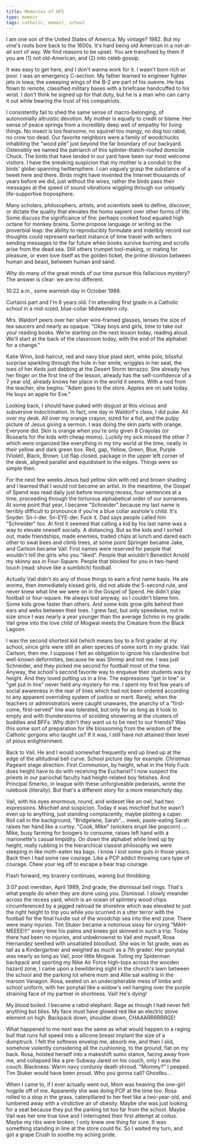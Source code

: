 ```yaml
---
title: Memories of HFS
type: memoir
tags: catholic, memoir, school
---
```


I am one son of the United States of America. My vintage? 1982. But my vine's roots bore back to the 1600s. It's hard being old American in a not-at-all sort of way. We find reasons to be upset. You are transfixed by them if you are (1) not old-American, and (2) into celeb gossip.

It was easy to get here, and I don't wanna work for it. I wasn't born rich or poor. I was an emergency C-section. My father learned to engineer fighter jets in Iowa; the sweeping wings of the B-2 are part of his ouevre. He has flown to remote, classified military bases with a briefcase handcuffed to his wrist. I don't think he signed up for that duty, but he is a man who can carry it out while bearing the trust of his compatriots.

I consistently fail to shed the same sense of macro-belonging, of autonomially altruistic devotion. My mother is equally to credit or blame. Her sense of peace springs from a incredibly deep well of empathy for living things. No insect is too fearsome, no squirrel too mangy, no dog too rabid, no crow too dead. Our favorite neighbors were a family of woodchucks inhabiting the "wood pile" just beyond the far boundary of our backyard. Ostensibly we named the patriarch of this splinter-thatch-roofed domicile Chuck. The birds that have landed in our yard have been our most welcome visitors. I have the sneaking suspicion that my mother is a conduit to the birds' globe-spanning twittersphere. I can vaguely grasp the substance of a tweet here and there. Birds might have invented the Internet thousands of years before we did, just without the wires, rather the birds pass their messages at the speed of sound vibrations wiggling through our uniquely life-supportive troposphere.

Many scholars, philosophers, artists, and scientists seek to define, discover, or dictate the quality that elevates the homo sapient over other forms of life. Some discuss the significance of fire: perhaps cooked food equaled high octane for monkey brains. Some propose language or writing as the proverbial leap: the ability to reproducibly formulate and indelibly record our thoughts could represent earliest instance of time travel with writers sending messages to the far future when books survive burning and scrolls arise from the dead sea. Still others trumpet tool-making, or mating for pleasure, or even love itself as the golden ticket, the prime division between human and beast, between human and sand.

Why do many of the great minds of our time pursue this fallacious mystery? The answer is clear: we are no different.

10:22 a.m., some warmish day in October 1988.

Curtains part and I'm 6 years old. I'm attending first grade in a Catholic school in a mid-sized, blue-collar Midwestern city.

Mrs. Waldorf peers over her silver wire-framed glasses, lenses the size of tea saucers and nearly as opaque. "Okay boys and girls, time to take out your reading books. We're starting on the next lesson today, reading aloud. We'll start at the back of the classroom today, with the end of the alphabet for a change."

Katie Winn, bob haircut, red and navy blue plaid skirt, white polo, blissful surprise sparkling through the hole in her smile, wriggles in her seat, the toes of her Keds just dabbing at the Desert Storm terrazzo. She already has her finger on the first line of the lesson, already has the self-confidence of a 7 year old, already knows her place in the world it seems. With a nod from the teacher, she begins: "Adam goes to the store. Apples are on sale today. He buys an apple for Eve."

Looking back, I should have puked with disgust at this vicious and subversive indoctrination. In fact, one day in Waldorf's class, I did puke. All over my desk. All over my orange crayon, sized for a fist, and the pulpy picture of Jesus giving a sermon. I was doing the skin parts with orange. Everyone did. Skin is orange when you're only given 8 Crayolas (or Rosearts for the kids with cheap moms). Luckily my sick missed the other 7 which were organized like everything in my tiny world at the time, neatly in their yellow and dark green box. Red, gap, Yellow, Green, Blue, Purple (Violet), Black, Brown. Lid flap closed, package in the upper left corner of the desk, aligned parallel and equidistant to the edges. Things were so simple then.

For the next few weeks Jesus had yellow skin with red and brown shading and I learned that I would not become an artist. In the meantime, the Gospel of Spend was read daily just before morning recess, four sentences at a time, proceeding through the torturous alphabetical order of our surnames. At some point that year, I became "Schneider" because my last name is terribly difficult to pronounce if you're a blue collar asshole's child. It's Snyder. Sn-I-der. Sn-EYE-der. Fuck it. Dad says people called him "Schneider" too. At first it seemed that calling a kid by his last name was a way to elevate oneself socially. A distancing. But as the kids and I sorted out, made friendships, made enemies, traded chips at lunch and dared each other to swat bees and climb trees, at some point Springer became Jake, and Carlson became Vail. First names were reserved for people that wouldn't tell the girls who you "liked". People that wouldn't Benedict Arnold my skinny ass in Four-Square. People that blocked for you in two-hand touch (read: shove like a sumbitch) football.

Actually Vail didn't do any of those things to earn a first name basis. He ate worms, then immediately kissed girls, did not abide the 5-second rule, and never knew what line we were on in the Gospel of Spend. He didn't play football or four-square. He always lost anyway, so I couldn't blame him. Some kids grow faster than others. And some kids grow gills behind their ears and webs between their toes. I grew fast, but only speedwise, not in size since I was nearly a year younger than the average Schmo in my grade. Vail grew into the love child of Mogwai meets the Creature from the Black Lagoon.

I was the second shortest kid (which means boy to a first grader at my school, since girls were still an alien species of some sort) in my grade. Vail Carlson, then me. I suppose I felt an obligation to ignore his clandestine but well-known deformities, because he was Shrimp and not me. I was just Schneider, and they picked me second for football most of the time. Anyway, the school's second favorite way to enqueue their students was by height. And they loved putting us in a line. The expressions "get in line" or "get put in line" never held any mystery for me. I spent my first few years of social awareness in the rear of lines which had not been ordered according to any apparent overriding system of justice or merit. Rarely, when the teachers or administrators were caught unawares, the anarchy of a "first-come, first-served" line was tolerated, but only for as long as it took to empty and with thunderstorms of scolding showering at the clusters of buddies and BFFs. Why didn't they want us to be next to our friends? Was this some sort of preparation for life blossoming from the wisdom of the Catholic gorgons who taught us? If it was, I still have not attained their level of pious enlightenment.

Back to Vail. He and I would somewhat frequently end up lined up at the edge of the altitudinal bell curve. School picture day for example. Christmas Pageant stage direction. First Communion, by height, what in the Holy Fuck does height have to do with receiving the Eucharist? I now suspect the priests in our pariochal faculty had height-related boy fetishes. And Principal Smerko, in league with these unforgiveable pederasts, wrote the rulebook (literally). But that's a different story for a more melancholy day.

Vail, with his eyes enormous, round, and wideset like an owl, had two expressions. Mischief and suspicion. Today it was mischief but he wasn't even up to anything, just standing complacently, maybe plotting a caper. Roll call in the background, "Bridgelane, Sarah"… meek, paste-eating Sarah raises her hand like a curtsy. "Cook, Mike" (snickers erupt like popcorn) … Mike, busy farming for boogers to consume, raises left hand with a marionette's casual limpidity. On down the alphabet while lined up by height, really rubbing in the hierarchical classist philosophy we were steeping in like moth-eaten tea bags. I know I lost some guts in those years. Back then I had some raw courage. Like a PCP addict throwing cars type of courage. Chew your leg off to escape a bear trap courage.

Flash forward, my bravery continues, waning but throbbing.

3:07 post meridian, April 1989, 2nd grade, the dismissal bell rings. That's what people do when they are done using you. Dismissal. I slowly meander across the recess yard, which is an ocean of splintery wood chips circumferenced by a jagged railroad tie shoreline which was elevated to just the right height to trip you while you scurried in a utter terror with the football for the final hurdle out of the woodchip sea into the end zone. There were many injuries. Tim Stuker became a notorious sissy for crying "MAH-MEEEE!!!" every time his palms and knees got skinned in such a trip. Today there had been no injuries, and unbeknownst to Vail and myself, Rosa Hernandez seethed with unsatiated bloodlust. She was in 1st grade, was as tall as a Kindergartner and weighed as much as a 7th grader. Her ponytail was nearly as long as Vail, poor little Mogwai. Toting my Spiderman backpack and sporting my Nike Air Force high-tops across the wooden hazard zone, I came upon a bewildering sight in the church's lawn between the school and the parking lot where mom and Allie sat waiting in the maroon Vanagon. Rosa, seated on an undecipherable mess of limbs and school uniform, with her ponytail like a widow's veil hanging over the purple straining face of my partner in shortness. Vail! He's dying!

My blood boiled. I became a rabid elephant. Rage as though I had never felt anything but bliss. My face must have glowed red like an electric stove element on high. Backpack down, shoulder down, CHAAARRRRRRGE!

What happened to me next was the same as what would happen to a raging bull that runs full speed into a silicone breast implant the size of a dumptruck. I felt the softness envelop me, absorb me, and then I slid, somehow violently considering all the cushioning, to the ground, flat on my back. Rosa, hoisted herself into a makeshift sumo stance, facing away from me, and collapsed like a pre-Subway Jared on his couch, only I was the couch. Blackness. Warm navy corduroy death shroud. "Mommy?" I peeped. Tim Stuker would have been proud. Who you gonna call? Ghostbu…

When I came to, if I ever actually went out, Mom was heaving the one-girl hogpile off of me. Apparently she was doing PCP at the time too. Rosa rolled to a stop in the grass, caterpillared to her feet like a two-year-old, and lumbered away with a vindictive air of obesity. Maybe she was just looking for a seat because they put the parking lot too far from the school. Maybe Vail was her one true love and I interrupted their first attempt at coitus. Maybe my ribs were broken. I only knew one thing for sure. It was something standing in line at the store could fix. So I waited my turn, and got a grape Crush to soothe my aching pride.

